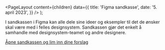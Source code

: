 
<Meta
  title='Figma sandkasse'
  description='Beskrivelse'
/>

  <PageLayout
    content={children}
    data={{
      title: 'Figma sandkasse',
      date: '5. april 2023',
    }}
  />
);

I sandkassen i Figma kan alle dele sine ideer og eksempler til det de ønsker skal være med i felles designsystem. Sandkassen gjør det enkelt å samhandle med designsystem-teamet og andre designere.

[Åpne sandkassen og lim inn dine forslag](https://www.figma.com/file/hCLf6YzvQF15WPFFpXqeJj/Sandkasse?node-id=101%3A9076&t=2Ym99Dh31pH1GTCz-1)
